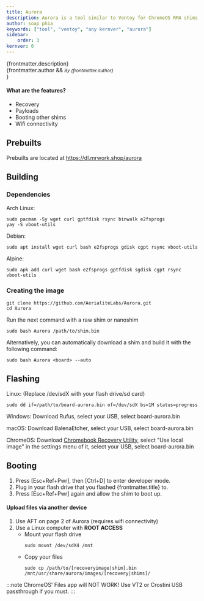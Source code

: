 ```yaml
---
title: Aurora
description: Aurora is a tool similar to Ventoy for ChromeOS RMA shims and recovery images based on Alpine Linux
author: soap phia
keywords: ["tool", "ventoy", "any kernver", "aurora"]
sidebar:
    order: 3
kernver: 0
---
```


{frontmatter.description}<br/>
{frontmatter.author && <small><i>By {frontmatter.author}</i><br/></small>}

#### What are the features?
- Recovery
- Payloads
- Booting other shims
- Wifi connectivity

## Prebuilts
Prebuilts are located at https://dl.mrwork.shop/aurora
## Building
### Dependencies
Arch Linux:
```
sudo pacman -Sy wget curl gptfdisk rsync binwalk e2fsprogs
yay -S vboot-utils
```
Debian:
```
sudo apt install wget curl bash e2fsprogs gdisk cgpt rsync vboot-utils
```
Alpine:
```
sudo apk add curl wget bash e2fsprogs gptfdisk sgdisk cgpt rsync vboot-utils
```
### Creating the image
```
git clone https://github.com/AerialiteLabs/Aurora.git
cd Aurora
```
Run the next command with a raw shim or nanoshim
```
sudo bash Aurora /path/to/shim.bin
```
Alternatively, you can automatically download a shim and build it with the following command:
```
sudo bash Aurora <board> --auto
```

## Flashing
Linux: (Replace /dev/sdX with your flash drive/sd card)
```
sudo dd if=/path/to/board-aurora.bin of=/dev/sdX bs=1M status=progress
```
Windows: Download Rufus, select your USB, select board-aurora.bin

macOS: Download BalenaEtcher, select your USB, select board-aurora.bin

ChromeOS: Download [Chromebook Recovery Utility](https://chromewebstore.google.com/detail/chromebook-recovery-utili/pocpnlppkickgojjlmhdmidojbmbodfm), select "Use local image" in the settings menu of it, select your USB, select board-aurora.bin

## Booting
1. Press [Esc+Ref+Pwr], then [Ctrl+D] to enter developer mode.
2. Plug in your flash drive that you flashed {frontmatter.title} to.
3. Press [Esc+Ref+Pwr] again and allow the shim to boot up.

#### Upload files via another device
1. Use AFT on page 2 of Aurora (requires wifi connectivity)
2. Use a Linux computer with **ROOT ACCESS**
    - Mount your flash drive
        ```
        sudo mount /dev/sdX4 /mnt
        ```
    - Copy your files
        ```
        sudo cp /path/to/[recoveryimage|shim].bin /mnt/usr/share/aurora/images/[recovery|shims]/
        ```
:::note
ChromeOS' Files app will NOT WORK! Use VT2 or Crostini USB passthrough if you must.
:::